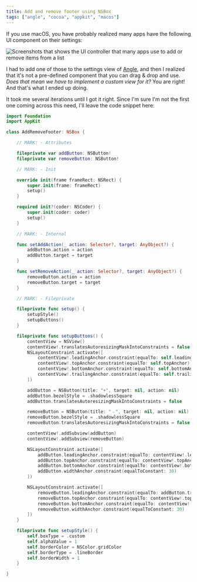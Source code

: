 ```yaml
---
title: Add and remove footer using NSBox
tags: ["angle", "cocoa", "appkit", "macos"]
---
```


If you use macOS,
you have probably realized many apps have the following UI component on their settings:

![Screenshots that shows the UI controller that many apps use to add or remove items from a list](images/add-remove-nsbox.png)

I had to add one of those to the settings view of [Angle](https://angle.dev),
and then I realized that it's not a pre-defined component that you can drag & drop and use. _Does that mean we have to implement a custom view for it?_ You are right!
And that's what I ended up doing.

It took me several iterations until I got it right.
Since I'm sure I'm not the first one coming across this need, I'll leave the code snippet here:

```swift
import Foundation
import AppKit

class AddRemoveFooter: NSBox {

    // MARK: - Attributes

    fileprivate var addButton: NSButton!
    fileprivate var removeButton: NSButton!

    // MARK: - Init

    override init(frame frameRect: NSRect) {
        super.init(frame: frameRect)
        setup()
    }

    required init?(coder: NSCoder) {
        super.init(coder: coder)
        setup()
    }

    // MARK: - Internal

    func setAddAction(_ action: Selector?, target: AnyObject?) {
        addButton.action = action
        addButton.target = target
    }

    func setRemoveAction(_ action: Selector?, target: AnyObject?) {
        removeButton.action = action
        removeButton.target = target
    }

    // MARK: - Fileprivate

    fileprivate func setup() {
        setupStyle()
        setupButtons()
    }

    fileprivate func setupButtons() {
        contentView = NSView()
        contentView!.translatesAutoresizingMaskIntoConstraints = false
        NSLayoutConstraint.activate([
            contentView!.leadingAnchor.constraint(equalTo: self.leadingAnchor),
            contentView!.topAnchor.constraint(equalTo: self.topAnchor),
            contentView!.bottomAnchor.constraint(equalTo: self.bottomAnchor),
            contentView!.trailingAnchor.constraint(equalTo: self.trailingAnchor),
        ])

        addButton = NSButton(title: "+", target: nil, action: nil)
        addButton.bezelStyle = .shadowlessSquare
        addButton.translatesAutoresizingMaskIntoConstraints = false

        removeButton = NSButton(title: "﹣", target: nil, action: nil)
        removeButton.bezelStyle = .shadowlessSquare
        removeButton.translatesAutoresizingMaskIntoConstraints = false

        contentView!.addSubview(addButton)
        contentView!.addSubview(removeButton)

        NSLayoutConstraint.activate([
            addButton.leadingAnchor.constraint(equalTo: contentView!.leadingAnchor, constant: 0),
            addButton.topAnchor.constraint(equalTo: contentView!.topAnchor, constant: 0),
            addButton.bottomAnchor.constraint(equalTo: contentView!.bottomAnchor, constant: 0),
            addButton.widthAnchor.constraint(equalToConstant: 30)
        ])

        NSLayoutConstraint.activate([
            removeButton.leadingAnchor.constraint(equalTo: addButton.trailingAnchor, constant: -1),
            removeButton.topAnchor.constraint(equalTo: contentView!.topAnchor, constant: 0),
            removeButton.bottomAnchor.constraint(equalTo: contentView!.bottomAnchor, constant: 0),
            removeButton.widthAnchor.constraint(equalToConstant: 30)
        ])
    }

    fileprivate func setupStyle() {
        self.boxType = .custom
        self.alphaValue = 1
        self.borderColor = NSColor.gridColor
        self.borderType = .lineBorder
        self.borderWidth = 1
    }

}
```
